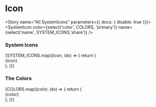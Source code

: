 

<Meta component={SystemIcon} title="Components/Molecules/Icons/SystemIcon" />

# Icon
<Description of={SystemIcon} />
<Props of={SystemIcon} />

<Story name="All SystemIcons" parameters={{ docs: { disable: true }}}>
  <SystemIcon
    color={select('color', COLORS, 'primary')}
    name={select('name', SYSTEM_ICONS,'share')}
  />
</Story>

### System Icons
<Preview>
  <Story name="SystemIcons">
    <div style={{display:'flex',flexWrap:'wrap',justifyContent:'space-around'}}>
      {SYSTEM_ICONS.map((icon, idx) => {
        return (
          <div key={`${icon}_${idx}`} style={{margin:'5px',display:'flex',flexDirection:'column',alignItems:'center',padding:'15px',border:'solid black 1px',borderRadius:'5px',height:'25px',minWidth:'25px'}}>
            <SystemIcon name={icon} />
            <span>{icon}</span>
          </div>
        );
      })}
    </div>
  </Story>
</Preview>

### The Colors
<Preview>
  <Story name="SystemIcon Colors">
    <div style={{display:'flex',flexWrap:'wrap',justifyContent:'space-around'}}>
      {COLORS.map((color, idx) => {
        return (
          <div key={`${color}_${idx}`} style={{margin:'5px',display:'flex',flexDirection:'column',alignItems:'center',padding:'15px',border:'solid black 1px',borderRadius:'5px',height:'25px',minWidth:'25px'}}>
            <span
              style={color === 'inverted' ? {backgroundColor:'black'} : {}}
            >
              <SystemIcon name="edit" color={color} />
            </span>
            <span>{color}</span>
          </div>
        );
      })}
    </div>
  </Story>
</Preview>
